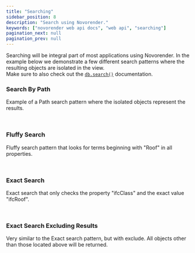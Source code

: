 ```yaml
---
title: "Searching"
sidebar_position: 8
description: "Search using Novorender."
keywords: ["novorender web api docs", "web api", "searching"]
pagination_next: null
pagination_prev: null
---
```


 

Searching will be integral part of most applications using Novorender.
In the example below we demonstrate a few different search patterns where the resulting objects are isolated in the view.  
Make sure to also check out the <code>[db.search()](https://docs.novorender.com/legacy/docs/data-js-api/interfaces/DataJsAPI.ObjectDB#search)</code> documentation.

### Search By Path

Example of a Path search pattern where the isolated objects represent the results.

<PlaygroundComponent demoKey="searching.search_by_path" />
<br />

### Fluffy Search

Fluffy search pattern that looks for terms beginning with "Roof" in all properties.

<PlaygroundComponent demoKey="searching.fluffy_search" />
<br />

### Exact Search

Exact search that only checks the property "ifcClass" and the exact value "ifcRoof".

<PlaygroundComponent demoKey="searching.exact_search" />
<br />

### Exact Search Excluding Results

Very similar to the Exact search pattern, but with exclude. All objects other than those located above will be returned.

<PlaygroundComponent demoKey="searching.exact_search_excluding_result" />
